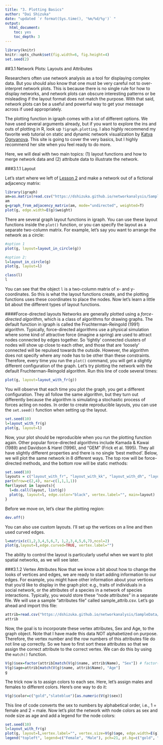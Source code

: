 ```yaml
---
title: "3. Plotting Basics"
author: "Dai Shizuka"
date: "updated `r format(Sys.time(), '%m/%d/%y')` "
output: 
  html_document:
    toc: yes
    toc_depth: 3
---
```

```r
library(knitr)
knitr::opts_chunk$set(fig.width=6, fig.height=4) 
set.seed(2)
```

##3.1 Network Plots: Layouts and Attributes

Researchers often use network analysis as a tool for displaying complex data. But you should also know that one must be very careful not to over-interpret network plots. This is because there is no single rule for how to display networks, and network plots can obscure interesting patterns or be misleading if the layout format does not match the purpose. With that said, network plots can be a useful and powerful way to get your message across if used appropriately.


The plotting function in igraph comes with a lot of different options. We have used several arguments already, but if you want to explore the ins and outs of plotting in R, look up `?igraph.plotting`. I also highly recommend my favorite web tutorial on static and dynamic network visualization by [Katya Ognyanova](http://kateto.net/network-visualization). This site is going to cover the very basics, but I highly recommend her site when you feel ready to do more. 

Here, we will deal with two main topics: (1) layout functions and how to merge network data and (2) attribute data to illustrate the network.

###3.1.1 Layout

Let's start where we left of [Lesson 2](02_dataformats.html) and make a network out of a fictional adjacency matrix:

```r
library(igraph)
am=as.matrix(read.csv("https://dshizuka.github.io/networkanalysis/SampleData/sample_adjmatrix.csv", header=T, row.names=1))
am
g=graph_from_adjacency_matrix(am, mode="undirected", weighted=T)
plot(g, edge.width=E(g)$weight)
```

There are several graph layout functions in igraph. You can use these layout functions inside the `plot()` function, or you can specify the layout as a separate two-column matrix. For example, let’s say you want to arrange the network as a circle:

```r
#option 1
plot(g, layout=layout_in_circle(g))

#option 2:
l=layout_in_circle(g) 
plot(g, layout=l)
```


```r
class(l) 
l
```

You can see that the object `l` is a two-column matrix of x- and y-coordinates. So this is what the layout functions create, and the plotting functions uses these coordinates to place the nodes. Now let’s learn a little bit about the different types of layout functions.

####Force-directed layouts
Networks are generally plotted using a *force-directed algorithm*, which is a class of algorithms for drawing graphs. The default function in igraph is called the Fruchterman-Reingold (1991) algorithm. Typically, force-directed algorithms use a physical simulation where some kind of attractive force (imagine a spring) are used to attract nodes connected by edges together. So 'tightly' connected clusters of nodes will show up close to each other, and those that are 'loosely' connected will be repulsed towards the outside. However, the algorithm does not specify where any node has to be other than these constraints. Therefore, every time you run the `plot()` command, you will get a slightly different configuration of the graph. Let’s try plotting the network with the default Fruchterman-Reingold algorithm. Run this line of code several times:

```r
plot(g, layout=layout_with_fr(g))
```

You will observe that each time you plot the graph, you get a different configuration. They all follow the same algorithm, but they turn out differently because the algorithm is simulating a stochastic process of forces acting on nodes. In order to create reproducible layouts, you can use the `set.seed()` function when setting up the layout.

```r
set.seed(10) 
l=layout_with_fr(g) 
plot(g, layout=l)
```


Now, your plot should be reproducible when you run the plotting function again.
Other popular force-directed algorithms include Kamada & Kawai (1989) and Davidson & Harel (1996), and “GEM” (Frick et al. 1995). They all have slightly different properties and there is no single ‘best method’. Below, we will plot the same network in 8 different ways. The top row will be force-directed methods, and the bottom row will be static methods:

```r
set.seed(10)
layouts = c("layout_with_fr", "layout_with_kk", "layout_with_dh", "layout_with_gem", "layout_as_star", "layout_as_tree", "layout_in_circle", "layout_on_grid")
par(mfrow=c(2,4), mar=c(1,1,1,1))
for(layout in layouts){
  l=do.call(layout, list(g))
  plot(g, layout=l, edge.color="black", vertex.label="", main=layout)
}
```

Before we move on, let’s clear the plotting region:
```r
dev.off()
```

You can also use custom layouts. I'll set up the vertices on a line and then used curved edges.
```r
l=matrix(c(1,2,3,4,5,6,7, 1,2,3,4,5,6,7),ncol=2)
plot(g,layout=l,edge.curved=TRUE, vertex.label="")
```

The ability to control the layout is particularly useful when we want to plot spatial networks, as we will see later.

###3.1.2 Vertex Attributes
Now that we know a bit about how to change the looks of vertices and edges, we are ready to start adding information to our edges. For example, you might have other information about your vertices that you'd like to display in the graph plot: e.g., traits of individuals in a social network, or the attributes of a species in a network of species interactions. Typically, you would store these "node attributes" in a separate file. We will use a sample "attributes file" called sample_attrib.csv. Let's go ahead and import this file:

```r
attrib=read.csv("https://dshizuka.github.io/networkanalysis/SampleData/sample_attrib.csv")
attrib
```

Now, the goal is to incorporate these vertex attributes, Sex and Age, to the graph object. Note that I have made this data NOT alphabetized on purpose. Therefore, the vertex number and the row numbers of this attributes file do not line up correctly. So we have to first sort these attributes so that we assign the correct attribute to the correct vertex. We can do this by using the `match()` function.

```r
V(g)$sex=factor(attrib[match(V(g)$name, attrib$Name), "Sex"]) # factor() preserves data as M/F
V(g)$age=attrib[match(V(g)$name, attrib$Name), "Age"]
g
```

The trick now is to assign colors to each sex. Here, let's assign males and females to different colors. Here’s one way to do it:

```r
V(g)$color=c("gold","slateblue")[as.numeric(V(g)$sex)]
```

This line of code converts the sex to numbers by alphabetical order, i.e., 1 = female and 2 = male. Now
let’s plot the network with node colors as sex and node size as age and add a legend for the node colors:

```r
set.seed(10)
l=layout_with_fr(g)
plot(g, layout=l,vertex.label="", vertex.size=V(g)$age, edge.width=E(g)$weight, edge.color="black")
legend("topleft", legend=c("Female", "Male"), pch=21, pt.bg=c("gold", "slateblue"))
```